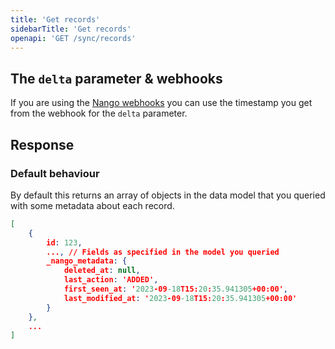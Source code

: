 ```yaml
---
title: 'Get records'
sidebarTitle: 'Get records'
openapi: 'GET /sync/records'
---
```


## The `delta` parameter & webhooks

If you are using the [Nango webhooks](/guides/webhooks#from-nango) you can use the timestamp you get from the webhook for the `delta` parameter.

## Response

### Default behaviour 
By default this returns an array of objects in the data model that you queried with some metadata about each record.

```json
[
    {
        id: 123,
        ..., // Fields as specified in the model you queried
        _nango_metadata: {
            deleted_at: null,
            last_action: 'ADDED',
            first_seen_at: '2023-09-18T15:20:35.941305+00:00',
            last_modified_at: '2023-09-18T15:20:35.941305+00:00'
        }
    },
    ...
]
```
